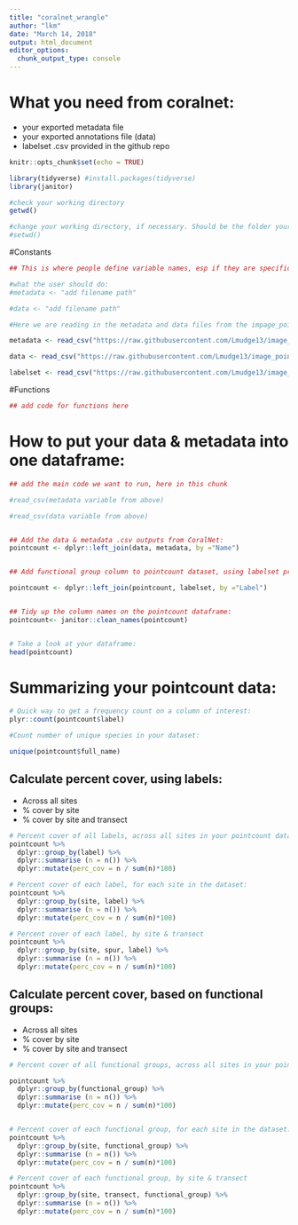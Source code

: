 ```yaml
---
title: "coralnet_wrangle"
author: "lkm"
date: "March 14, 2018"
output: html_document
editor_options: 
  chunk_output_type: console
---
```


# What you need from coralnet:  
* your exported metadata file  
* your exported annotations file (data) 
* labelset .csv provided in the github repo  


```r
knitr::opts_chunk$set(echo = TRUE)

library(tidyverse) #install.packages(tidyverse)
library(janitor)

#check your working directory
getwd()

#change your working directory, if necessary. Should be the folder your data is stored in.
#setwd()
```

#Constants
```r

## This is where people define variable names, esp if they are specific to a filepath

#what the user should do:
#metadata <- "add filename path"

#data <- "add filename path"

#Here we are reading in the metadata and data files from the impage_point_count_wrangle github repo:

metadata <- read_csv("https://raw.githubusercontent.com/Lmudge13/image_point_count_wrangling/master/sample_metadata_coralnet.csv")

data <- read_csv("https://raw.githubusercontent.com/Lmudge13/image_point_count_wrangling/master/sample_data_annotations_simple_coralnet.csv")

labelset <- read_csv("https://raw.githubusercontent.com/Lmudge13/image_point_count_wrangling/master/coralnet_labelset.csv")

```

#Functions
```r

## add code for functions here

```

# How to put your data & metadata into one dataframe: 
```r
## add the main code we want to run, here in this chunk

#read_csv(metadata variable from above)

#read_csv(data variable from above)


## Add the data & metadata .csv outputs from CoralNet:
pointcount <- dplyr::left_join(data, metadata, by ="Name")


## Add functional group column to pointcount dataset, using labelset provided by CoralNet (posted on github)

pointcount <- dplyr::left_join(pointcount, labelset, by ="Label")


## Tidy up the column names on the pointcount dataframe:
pointcount<- janitor::clean_names(pointcount)


# Take a look at your dataframe:
head(pointcount)
```

# Summarizing your pointcount data:
```r

# Quick way to get a frequency count on a column of interest:
plyr::count(pointcount$label)

#Count number of unique species in your dataset:

unique(pointcount$full_name)

```

## Calculate percent cover, using labels:  
* Across all sites  
* % cover by site  
* % cover by site and transect  

```r

# Percent cover of all labels, across all sites in your pointcount dataset:
pointcount %>%
  dplyr::group_by(label) %>%
  dplyr::summarise (n = n()) %>%
  dplyr::mutate(perc_cov = n / sum(n)*100)

# Percent cover of each label, for each site in the dataset:
pointcount %>%
  dplyr::group_by(site, label) %>%
  dplyr::summarise (n = n()) %>%
  dplyr::mutate(perc_cov = n / sum(n)*100)

# Percent cover of each label, by site & transect 
pointcount %>%
  dplyr::group_by(site, spur, label) %>%
  dplyr::summarise (n = n()) %>%
  dplyr::mutate(perc_cov = n / sum(n)*100)


```

## Calculate percent cover, based on functional groups:
* Across all sites  
* % cover by site  
* % cover by site and transect  
```r

# Percent cover of all functional groups, across all sites in your pointcount dataset:

pointcount %>%
  dplyr::group_by(functional_group) %>%
  dplyr::summarise (n = n()) %>%
  dplyr::mutate(perc_cov = n / sum(n)*100)


# Percent cover of each functional group, for each site in the dataset:
pointcount %>%
  dplyr::group_by(site, functional_group) %>%
  dplyr::summarise (n = n()) %>%
  dplyr::mutate(perc_cov = n / sum(n)*100)

# Percent cover of each functional group, by site & transect
pointcount %>%
  dplyr::group_by(site, transect, functional_group) %>%
  dplyr::summarise (n = n()) %>%
  dplyr::mutate(perc_cov = n / sum(n)*100)
```


